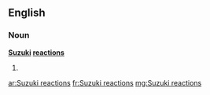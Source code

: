 ==English==

===Noun===
'''[[Suzuki]] [[reaction]]s'''

# {{plural of|Suzuki reaction}}

[[ar:Suzuki reactions]]
[[fr:Suzuki reactions]]
[[mg:Suzuki reactions]]